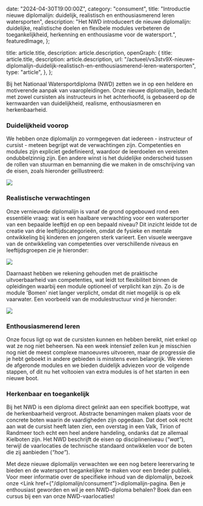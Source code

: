 
  date: "2024-04-30T19:00:00Z",
  category: "consument",
  title:
    "Introductie nieuwe diplomalijn: duidelijk, realistisch en enthousiasmerend leren watersporten",
  description:
    "Het NWD introduceert de nieuwe diplomalijn: duidelijke, realistische doelen en flexibele modules verbeteren de toegankelijkheid, herkenning en enthousiasme voor de watersport.",
  featuredImage,
};

  title: article.title,
  description: article.description,
  openGraph: {
    title: article.title,
    description: article.description,
    url: "/actueel/vs3stv9X-nieuwe-diplomalijn-duidelijk-realistisch-en-enthousiasmerend-leren-watersporten",
    type: "article",
  },
};


Bij het Nationaal Watersportdiploma (NWD) zetten we in op een heldere en
motiverende aanpak van vaaropleidingen. Onze nieuwe diplomalijn, bedacht met
zowel cursisten als instructeurs in het achterhoofd, is gebaseerd op de
kernwaarden van duidelijkheid, realisme, enthousiasmeren en herkenbaarheid.

### Duidelijkheid voorop

We hebben onze diplomalijn zo vormgegeven dat iedereen - instructeur of
cursist - meteen begrijpt wat de verwachtingen zijn. Competenties en modules
zijn expliciet gedefinieerd, waardoor de leerdoelen en vereisten ondubbelzinnig
zijn. Een andere winst is het duidelijke onderscheid tussen de rollen van
stuurman en bemanning die we maken in de omschrijving van de eisen, zoals
hieronder geïllustreerd:

<Image src={Slide2} className="rounded-none" />

### Realistische verwachtingen

Onze vernieuwde diplomalijn is vanaf de grond opgebouwd rond een essentiële
vraag: wat is een haalbare verwachting voor een watersporter van een bepaalde
leeftijd en op een bepaald niveau? Dit inzicht leidde tot de creatie van drie
leeftijdscategorieën, omdat de fysieke en mentale ontwikkeling bij kinderen en
jongeren sterk varieert. Een visuele weergave van de ontwikkeling van
competenties over verschillende niveaus en leeftijdsgroepen zie je hieronder:

<Image src={Slide1} className="rounded-none" />

Daarnaast hebben we rekening gehouden met de praktische uitvoerbaarheid van
competenties, wat leidt tot flexibiliteit binnen de opleidingen waarbij een
module optioneel of verplicht kan zijn. Zo is de module 'Bomen' niet langer
verplicht, omdat dit niet mogelijk is op elk vaarwater. Een voorbeeld van de
modulestructuur vind je hieronder:

<Image src={Slide3} className="rounded-none" />

### Enthousiasmerend leren

Onze focus ligt op wat de cursisten kunnen en hebben bereikt, niet enkel op wat
ze nog niet beheersen. Na een week intensief zeilen kun je misschien nog niet de
meest complexe manoeuvres uitvoeren, maar de progressie die je hebt geboekt in
andere gebieden is minstens even belangrijk. We vieren de afgeronde modules en
we bieden duidelijk adviezen voor de volgende stappen, of dit nu het voltooien
van extra modules is of het starten in een nieuwe boot.

### Herkenbaar en toegankelijk

Bij het NWD is een diploma direct gelinkt aan een specifiek boottype, wat de
herkenbaarheid vergroot. Abstracte benamingen maken plaats voor de concrete
boten waarin de vaardigheden zijn opgedaan. Dat doet ook recht aan wat de
cursist heeft laten zien, een overstag in een Valk, Tirion of Randmeer toch echt
een heel andere handeling, ondanks dat ze allemaal Kielboten zijn. Het NWD
beschrijft de eisen op disciplineniveau (_“wat”_), terwijl de vaarlocaties de
technische standaard ontwikkelen voor de boten die zij aanbieden (_“hoe”_).

Met deze nieuwe diplomalijn verwachten we een nog betere leerervaring te bieden
en de watersport toegankelijker te maken voor een breder publiek. Voor meer
informatie over de specifieke inhoud van de diplomalijn, bezoek onze&#32;<Link
href={"/diplomalijn/consument"}>diplomalijn-pagina</Link>. Ben je enthousiast
geworden en wil je een NWD-diploma behalen? Boek dan een cursus bij een van onze
NWD-vaarlocaties!
